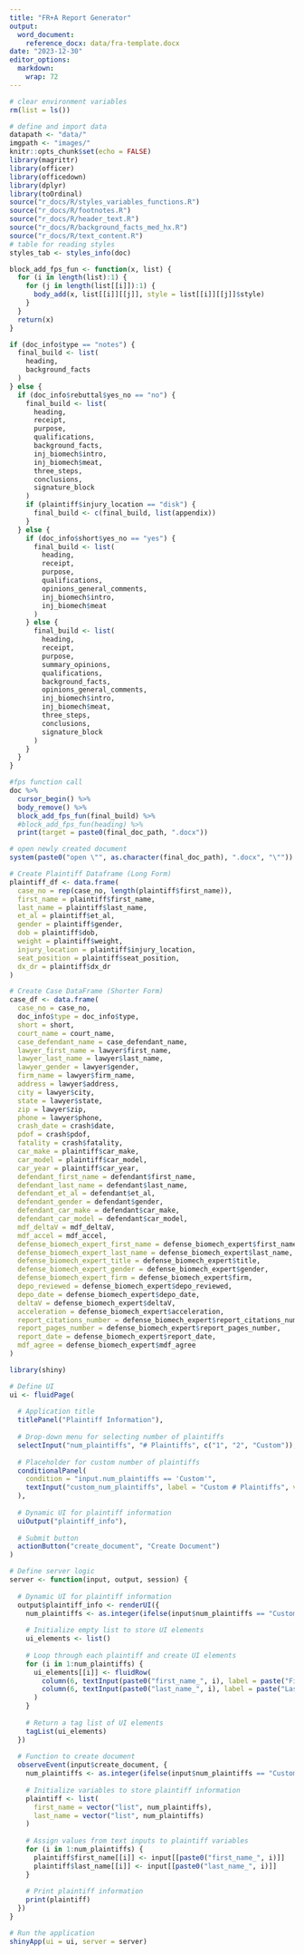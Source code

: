 ```yaml
---
title: "FR+A Report Generator"
output: 
  word_document:
    reference_docx: data/fra-template.docx
date: "2023-12-30"
editor_options: 
  markdown: 
    wrap: 72
---
```


```r
# clear environment variables
rm(list = ls())

# define and import data
datapath <- "data/"
imgpath <- "images/"
knitr::opts_chunk$set(echo = FALSE)
library(magrittr)
library(officer)
library(officedown)
library(dplyr)
library(toOrdinal)
source("r_docs/R/styles_variables_functions.R")
source("r_docs/R/footnotes.R")
source("r_docs/R/header_text.R")
source("r_docs/R/background_facts_med_hx.R")
source("r_docs/R/text_content.R")
# table for reading styles
styles_tab <- styles_info(doc)
```

```r
block_add_fps_fun <- function(x, list) {
  for (i in length(list):1) {
    for (j in length(list[[i]]):1) {
      body_add(x, list[[i]][[j]], style = list[[i]][[j]]$style)
    }
  }
  return(x)
}
```


```r
if (doc_info$type == "notes") {
  final_build <- list(
    heading, 
    background_facts
  )
} else {
  if (doc_info$rebuttal$yes_no == "no") {
    final_build <- list(
      heading,
      receipt,
      purpose,
      qualifications,
      background_facts,
      inj_biomech$intro,
      inj_biomech$meat,
      three_steps,
      conclusions,
      signature_block
    )
    if (plaintiff$injury_location == "disk") {
      final_build <- c(final_build, list(appendix))
    }
  } else {
    if (doc_info$short$yes_no == "yes") {
      final_build <- list(
        heading,
        receipt,
        purpose,
        qualifications,
        opinions_general_comments,
        inj_biomech$intro,
        inj_biomech$meat
      )
    } else {
      final_build <- list(
        heading,
        receipt,
        purpose,
        summary_opinions,
        qualifications,
        background_facts,
        opinions_general_comments,
        inj_biomech$intro,
        inj_biomech$meat,
        three_steps,
        conclusions,
        signature_block
      )
    }
  }
}
```

```r
#fps function call
doc %>%
  cursor_begin() %>%
  body_remove() %>%
  block_add_fps_fun(final_build) %>%
  #block_add_fps_fun(heading) %>%
  print(target = paste0(final_doc_path, ".docx"))

# open newly created document
system(paste0("open \"", as.character(final_doc_path), ".docx", "\""))
```

```r
# Create Plaintiff Dataframe (Long Form)
plaintiff_df <- data.frame(
  case_no = rep(case_no, length(plaintiff$first_name)),
  first_name = plaintiff$first_name,
  last_name = plaintiff$last_name,
  et_al = plaintiff$et_al,
  gender = plaintiff$gender,
  dob = plaintiff$dob,
  weight = plaintiff$weight,
  injury_location = plaintiff$injury_location,
  seat_position = plaintiff$seat_position,
  dx_dr = plaintiff$dx_dr
)

# Create Case DataFrame (Shorter Form)
case_df <- data.frame(
  case_no = case_no,
  doc_info$type = doc_info$type,
  short = short,
  court_name = court_name,
  case_defendant_name = case_defendant_name,
  lawyer_first_name = lawyer$first_name,
  lawyer_last_name = lawyer$last_name,
  lawyer_gender = lawyer$gender,
  firm_name = lawyer$firm_name,
  address = lawyer$address,
  city = lawyer$city,
  state = lawyer$state,
  zip = lawyer$zip,
  phone = lawyer$phone,
  crash_date = crash$date,
  pdof = crash$pdof,
  fatality = crash$fatality,
  car_make = plaintiff$car_make,
  car_model = plaintiff$car_model,
  car_year = plaintiff$car_year,
  defendant_first_name = defendant$first_name,
  defendant_last_name = defendant$last_name,
  defendant_et_al = defendant$et_al,
  defendant_gender = defendant$gender,
  defendant_car_make = defendant$car_make,
  defendant_car_model = defendant$car_model,
  mdf_deltaV = mdf_deltaV,
  mdf_accel = mdf_accel,
  defense_biomech_expert_first_name = defense_biomech_expert$first_name,
  defense_biomech_expert_last_name = defense_biomech_expert$last_name,
  defense_biomech_expert_title = defense_biomech_expert$title,
  defense_biomech_expert_gender = defense_biomech_expert$gender,
  defense_biomech_expert_firm = defense_biomech_expert$firm,
  depo_reviewed = defense_biomech_expert$depo_reviewed,
  depo_date = defense_biomech_expert$depo_date,
  deltaV = defense_biomech_expert$deltaV,
  acceleration = defense_biomech_expert$acceleration,
  report_citations_number = defense_biomech_expert$report_citations_number,
  report_pages_number = defense_biomech_expert$report_pages_number,
  report_date = defense_biomech_expert$report_date,
  mdf_agree = defense_biomech_expert$mdf_agree
)
```



```r
library(shiny)

# Define UI 
ui <- fluidPage(
  
  # Application title
  titlePanel("Plaintiff Information"),
  
  # Drop-down menu for selecting number of plaintiffs
  selectInput("num_plaintiffs", "# Plaintiffs", c("1", "2", "Custom")),
  
  # Placeholder for custom number of plaintiffs
  conditionalPanel(
    condition = "input.num_plaintiffs == 'Custom'",
    textInput("custom_num_plaintiffs", label = "Custom # Plaintiffs", value = "1")
  ),
  
  # Dynamic UI for plaintiff information
  uiOutput("plaintiff_info"),
  
  # Submit button
  actionButton("create_document", "Create Document")
)

# Define server logic 
server <- function(input, output, session) {
  
  # Dynamic UI for plaintiff information
  output$plaintiff_info <- renderUI({
    num_plaintiffs <- as.integer(ifelse(input$num_plaintiffs == "Custom", input$custom_num_plaintiffs, input$num_plaintiffs))
    
    # Initialize empty list to store UI elements
    ui_elements <- list()
    
    # Loop through each plaintiff and create UI elements
    for (i in 1:num_plaintiffs) {
      ui_elements[[i]] <- fluidRow(
        column(6, textInput(paste0("first_name_", i), label = paste("First Name", i), value = "")),
        column(6, textInput(paste0("last_name_", i), label = paste("Last Name", i), value = ""))
      )
    }
    
    # Return a tag list of UI elements
    tagList(ui_elements)
  })
  
  # Function to create document
  observeEvent(input$create_document, {
    num_plaintiffs <- as.integer(ifelse(input$num_plaintiffs == "Custom", input$custom_num_plaintiffs, input$num_plaintiffs))
    
    # Initialize variables to store plaintiff information
    plaintiff <- list(
      first_name = vector("list", num_plaintiffs),
      last_name = vector("list", num_plaintiffs)
    )
    
    # Assign values from text inputs to plaintiff variables
    for (i in 1:num_plaintiffs) {
      plaintiff$first_name[[i]] <- input[[paste0("first_name_", i)]]
      plaintiff$last_name[[i]] <- input[[paste0("last_name_", i)]]
    }
    
    # Print plaintiff information
    print(plaintiff)
  })
}

# Run the application 
shinyApp(ui = ui, server = server)
```
